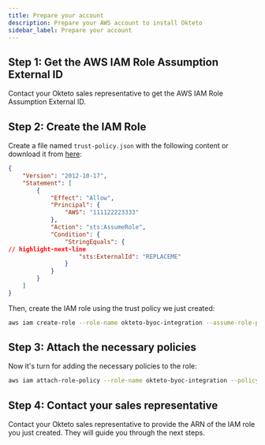 ```yaml
---
title: Prepare your account
description: Prepare your AWS account to install Okteto
sidebar_label: Prepare your account
---
```



## Step 1: Get the AWS IAM Role Assumption External ID

Contact your Okteto sales representative to get the AWS IAM Role Assumption External ID.

## Step 2: Create the IAM Role

Create a file named `trust-policy.json` with the following content or download it from <a href="./trust-policy.json" download="trust-policy.json">here</a>:

```json title="trust-policy.json"
{
    "Version": "2012-10-17",
    "Statement": [
        {
            "Effect": "Allow",
            "Principal": {
                "AWS": "111122223333"
            },
            "Action": "sts:AssumeRole",
            "Condition": {
                "StringEquals": {
// highlight-next-line
                    "sts:ExternalId": "REPLACEME"
                }
            }
        }
    ]
}
```

Then, create the IAM role using the trust policy we just created:

```bash
aws iam create-role --role-name okteto-byoc-integration --assume-role-policy-document file://trust-policy.json
```

## Step 3: Attach the necessary policies

Now it's turn for adding the necessary policies to the role:

```bash
aws iam attach-role-policy --role-name okteto-byoc-integration --policy-arn arn:aws:iam::aws:policy/AdministratorAccess
```

## Step 4: Contact your sales representative

Contact your Okteto sales representative to provide the ARN of the IAM role you just created. They will guide you through the next steps.
